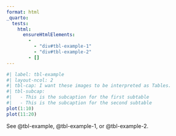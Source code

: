 ```yaml
---
format: html
_quarto:
  tests:
    html:
      ensureHtmlElements:
        - 
          - "div#tbl-example-1"
          - "div#tbl-example-2"
        - []
---
```

```r
#| label: tbl-example
#| layout-ncol: 2
#| tbl-cap: I want these images to be interpreted as Tables.
#| tbl-subcap:
#|   - This is the subcaption for the first subtable
#|   - This is the subcaption for the second subtable
plot(1:10)
plot(11:20)
```

See @tbl-example, @tbl-example-1, or @tbl-example-2.
